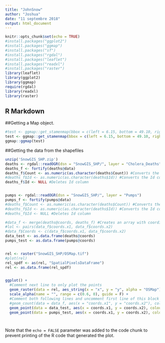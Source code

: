 ```yaml
---
title: "JohnSnow"
author: "Joshua"
date: "11 septembre 2018"
output: html_document
---
```


```r
knitr::opts_chunk$set(echo = TRUE)
#install.packages("ggplot2")
#install.packages("ggmap")
#install.packages("sf")
#install.packages("rgdal")
#install.packages("leaflet")
#install.packages("readxl")
#install.packages("raster")
library(leaflet)
library(ggplot2)
library(ggmap)
require(rgdal) 
library(readxl)
library(raster)
```

## R Markdown


##Getting a Map object.
```r
#test <- ggmap::get_stamenmap(bbox = c(left = 6.15, bottom = 49.10, right = 6.20, top = 49.15), zoom = 14, maptype="watercolor")
test <- ggmap::get_stamenmap(bbox = c(left = 6.15, bottom = 49.10, right = 6.20, top = 49.15), zoom = 14, maptype="watercolor")
ggmap::ggmap(test)
```


##Getting the data from the shapefiles
```r
unzip('SnowGIS_SHP.zip')
deaths <- rgdal::readOGR(dsn = "SnowGIS_SHP/", layer = "Cholera_Deaths")
deaths_f <- fortify(deaths@data)
deaths_f$Count <- as.numeric(as.character(deaths$Count)) #Converts the Count column to double
#deaths_f$Id <- as.numeric(as.character(deaths$Id)) #Converts the Id column to double
deaths_f$Id <- NULL #Deletes Id column


pumps <- rgdal::readOGR(dsn = "SnowGIS_SHP/", layer = "Pumps")
pumps_f <- fortify(pumps@data)
#deaths_f$Count <- as.numeric(as.character(deaths$Count)) #Converts the Count column to double
#deaths_f$Id <- as.numeric(as.character(deaths$Id)) #Converts the Id column to double
#deaths_f$Id <- NULL #Deletes Id column

#data_f <- merge(deaths@coords, deaths_f) #Creates an array with coordinates and counts of deaths
#lol <- pairs(data_f$coords.x1, data_f$coords.x2)
#data_f$Coords <- c(data_f$coords.x1, data_f$coords.x2)
data_test <- as.data.frame(deaths@coords)
pumps_test <- as.data.frame(pumps@coords)


rel <- raster("SnowGIS_SHP/OSMap.tif")
#plot(rel)
rel_spdf <- as(rel, "SpatialPixelsDataFrame")
rel <- as.data.frame(rel_spdf)


ggplot() +
  #Comment next line to only plot the points
  geom_raster(data = rel, aes_string(x = "x", y = "y", alpha = "OSMap")) +
  scale_alpha(name = "", range = c(0.6, 0), guide = F) +
  #Comment both following lines and uncomment first line of this block to only plot the map
  #geom_count(data = data_f, aes(x = "coords.x1", y = "coords.x2"), colour = "black", size = 1) +
  geom_point(data = data_test, aes(x = coords.x1, y = coords.x2), colour = "black", size = 1) +
  geom_point(data = pumps_test, aes(x = coords.x1, y = coords.x2), colour = "red", size = 1)




```



Note that the `echo = FALSE` parameter was added to the code chunk to prevent printing of the R code that generated the plot.
